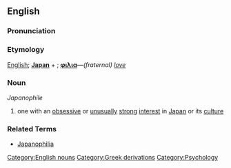 {{wikipedia}}

==English==

===Pronunciation===
{{substub}}

===Etymology===
[[English]]; '''[[Japan]]''' + {{Gr.}}; '''[[φιλια]]'''&mdash;''(fraternal) [[love]]''

===Noun===
''Japanophile''

# one with an [[obsessive]] or [[unusual]]ly [[strong]] [[interest]] in [[Japan]] or its [[culture]]

===Related Terms===
* [[Japanophilia]]

[[Category:English nouns]]
[[Category:Greek derivations]]
[[Category:Psychology]]
